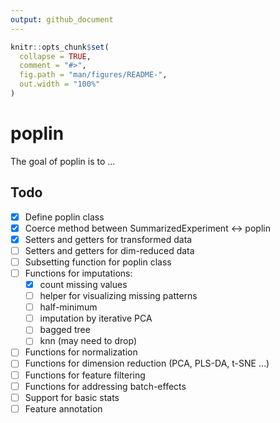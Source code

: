 ```yaml
---
output: github_document
---
```


<!-- README.md is generated from README.Rmd. Please edit that file -->

```r
knitr::opts_chunk$set(
  collapse = TRUE,
  comment = "#>",
  fig.path = "man/figures/README-",
  out.width = "100%"
)
```

# poplin

<!-- badges: start -->
<!-- badges: end -->

The goal of poplin is to ...

## Todo

- [x] Define poplin class
- [x] Coerce method between SummarizedExperiment <-> poplin
- [x] Setters and getters for transformed data
- [ ] Setters and getters for dim-reduced data
- [ ] Subsetting function for poplin class
- [ ] Functions for imputations:
  - [x] count missing values
  - [ ] helper for visualizing missing patterns
  - [ ] half-minimum
  - [ ] imputation by iterative PCA
  - [ ] bagged tree
  - [ ] knn (may need to drop)
- [ ] Functions for normalization
- [ ] Functions for dimension reduction (PCA, PLS-DA, t-SNE ...)
- [ ] Functions for feature filtering
- [ ] Functions for addressing batch-effects
- [ ] Support for basic stats
- [ ] Feature annotation
